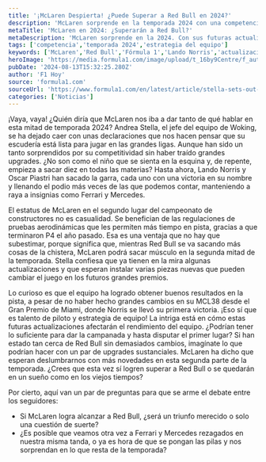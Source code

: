 ```yaml
---
title: '¡McLaren Despierta! ¿Puede Superar a Red Bull en 2024?'
description: 'McLaren sorprende en la temporada 2024 con una competencia feroz. ¿Podrán superar a Red Bull con sus inminentes actualizaciones? ¡Descúbrelo aquí!'
metaTitle: 'McLaren en 2024: ¿Superarán a Red Bull?'
metaDescription: 'McLaren sorprende en la 2024. Con sus futuras actualizaciones, ¿lograrán superar a Red Bull? ¡Hablemos de eso!'
tags: ['competencia','temporada 2024','estrategia del equipo']
keywords: ['McLaren','Red Bull','Fórmula 1','Lando Norris','actualizaciones']
heroImage: 'https://media.formula1.com/image/upload/t_16by9Centre/f_auto/q_auto/v1723544521/fom-website/2024/McLaren/Formula%201%20header%20template%20-%202024-08-13T112133.023.png'
pubDate: '2024-08-13T15:32:25.280Z'
author: 'F1 Hoy'
source: 'formula1.com'
sourceUrl: 'https://www.formula1.com/en/latest/article/stella-sets-out-mclarens-development-plan-for-second-half-of-2024-as-he.IjSxVv8pxljt7LhOnCBLI'
categories: ['Noticias']
---
```

¡Vaya, vaya! ¿Quién diría que McLaren nos iba a dar tanto de qué hablar en esta mitad de temporada 2024? Andrea Stella, el jefe del equipo de Woking, se ha dejado caer con unas declaraciones que nos hacen pensar que su escudería está lista para jugar en las grandes ligas. Aunque han sido un tanto sorprendidos por su competitividad sin haber traído grandes upgrades. ¿No son como el niño que se sienta en la esquina y, de repente, empieza a sacar diez en todas las materias? Hasta ahora, Lando Norris y Oscar Piastri han sacado la garra, cada uno con una victoria en su nombre y llenando el podio más veces de las que podemos contar, manteniendo a raya a insignias como Ferrari y Mercedes. 

El estatus de McLaren en el segundo lugar del campeonato de constructores no es casualidad. Se benefician de las regulaciones de pruebas aerodinámicas que les permiten más tiempo en pista, gracias a que terminaron P4 el año pasado. Esa es una ventaja que no hay que subestimar, porque significa que, mientras Red Bull se va sacando más cosas de la chistera, McLaren podrá sacar músculo en la segunda mitad de la temporada. Stella confiesa que ya tienen en la mira algunas actualizaciones y que esperan instalar varias piezas nuevas que pueden cambiar el juego en los futuros grandes premios. 

Lo curioso es que el equipo ha logrado obtener buenos resultados en la pista, a pesar de no haber hecho grandes cambios en su MCL38 desde el Gran Premio de Miami, donde Norris se llevó su primera victoria. ¡Eso sí que es talento de piloto y estrategia de equipo! La intriga está en cómo estas futuras actualizaciones afectarán el rendimiento del equipo. ¿Podrían tener lo suficiente para dar la campanada y hasta disputar el primer lugar? Si han estado tan cerca de Red Bull sin demasiados cambios, imagínate lo que podrían hacer con un par de upgrades sustanciales. McLaren ha dicho que esperan deslumbrarnos con más novedades en esta segunda parte de la temporada. ¿Crees que esta vez sí logren superar a Red Bull o se quedarán en un sueño como en los viejos tiempos?

Por cierto, aquí van un par de preguntas para que se arme el debate entre los seguidores: 

- Si McLaren logra alcanzar a Red Bull, ¿será un triunfo merecido o solo una cuestión de suerte?
- ¿Es posible que veamos otra vez a Ferrari y Mercedes rezagados en nuestra misma tanda, o ya es hora de que se pongan las pilas y nos sorprendan en lo que resta de la temporada?


